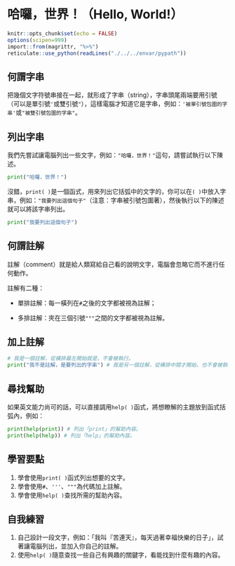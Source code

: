 # 哈囉，世界！（Hello, World!）

```r
knitr::opts_chunk$set(echo = FALSE)
options(scipen=999)
import::from(magrittr, "%>%")
reticulate::use_python(readLines("./../../envar/pypath"))
```

## 何謂字串

把幾個文字符號串接在一起，就形成了字串（string），字串頭尾兩端要用引號（可以是單引號`'`或雙引號`"`），這樣電腦才知道它是字串，例如：`'被單引號包圍的字串'`或`"被雙引號包圍的字串"`。

## 列出字串

我們先嘗試讓電腦列出一些文字，例如：`"哈囉，世界！"`這句，請嘗試執行以下陳述。

```python
print("哈囉，世界！")
```

沒錯，`print( )`是一個函式，用來列出它括弧中的文字的，你可以在`( )`中放入字串，例如：`"我要列出這個句子"`（注意：字串被引號包圍著），然後執行以下的陳述就可以將該字串列出。

```python
print("我要列出這個句子")
```

## 何謂註解

註解（comment）就是給人類寫給自己看的說明文字，電腦會忽略它而不進行任何動作。

註解有二種：

+ 單排註解：每一橫列在`#`之後的文字都被視為註解；

+ 多排註解：夾在三個引號`"""`之間的文字都被視為註解。


## 加上註解

```python
# 我是一個註解，從橫排最左開始就是，不會被執行。
print("我不是註解，是要列出的字串") # 我是另一個註解，從橫排中間才開始，也不會被執行。
```

## 尋找幫助

如果英文能力尚可的話，可以直接調用`help( )`函式，將想瞭解的主題放到函式括弧內，例如：
```python
print(help(print)) # 列出「print」的幫助內容。
print(help(help)) # 列出「help」的幫助內容。
```



## 學習要點

1. 學會使用`print( )`函式列出想要的文字。
1. 學會使用`#`、`'''`、`"""`為代碼加上註解。
1. 學會使用`help( )`查找所需的幫助內容。


## 自我練習

1. 自己設計一段文字，例如：「我叫『苦連天』，每天過著幸福快樂的日子」，試著讓電腦列出，並加入你自己的註解。
1. 使用`help( )`隨意查找一些自己有興趣的關鍵字，看能找到什麼有趣的內容。

